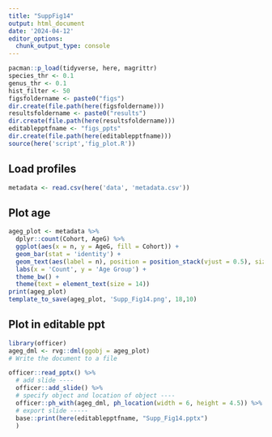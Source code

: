 ```yaml
---
title: "SuppFig14"
output: html_document
date: '2024-04-12'
editor_options: 
  chunk_output_type: console
---
```


```r
pacman::p_load(tidyverse, here, magrittr)
species_thr <- 0.1
genus_thr <- 0.1
hist_filter <- 50
figsfoldername <- paste0("figs")
dir.create(file.path(here(figsfoldername)))
resultsfoldername <- paste0("results")
dir.create(file.path(here(resultsfoldername)))
editablepptfname <- "figs_ppts"
dir.create(file.path(here(editablepptfname)))
source(here('script','fig_plot.R'))
```

## Load profiles
```r
metadata <- read.csv(here('data', 'metadata.csv'))

```

## Plot age
```r
ageg_plot <- metadata %>% 
  dplyr::count(Cohort, AgeG) %>% 
  ggplot(aes(x = n, y = AgeG, fill = Cohort)) +
  geom_bar(stat = 'identity') + 
  geom_text(aes(label = n), position = position_stack(vjust = 0.5), size = 5) + 
  labs(x = 'Count', y = 'Age Group') +
  theme_bw() + 
  theme(text = element_text(size = 14))
print(ageg_plot)
template_to_save(ageg_plot, 'Supp_Fig14.png', 18,10)
```

## Plot in editable ppt
```r
library(officer)
ageg_dml <- rvg::dml(ggobj = ageg_plot)  
# Write the document to a file

officer::read_pptx() %>%
  # add slide ----
  officer::add_slide() %>%
  # specify object and location of object ----
  officer::ph_with(ageg_dml, ph_location(width = 6, height = 4.5)) %>%
  # export slide -----
  base::print(here(editablepptfname, "Supp_Fig14.pptx")
  )

```

